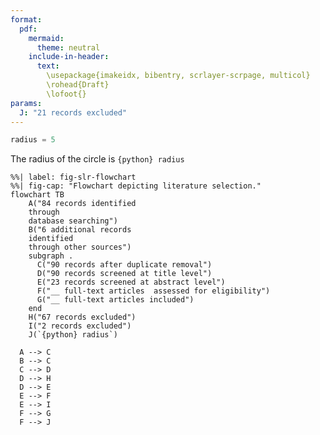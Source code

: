 ```yaml
---
format:
  pdf:
    mermaid:
      theme: neutral
    include-in-header: 
      text:
        \usepackage{imakeidx, bibentry, scrlayer-scrpage, multicol}
        \rohead{Draft}
        \lofoot{}
params:
  J: "21 records excluded"
---
```

```python
radius = 5
```

The radius of the circle is `{python} radius`
<!--
Mermaid diagram showing the replicating the CADIMA SLR diagram.
-->

```mermaid
%%| label: fig-slr-flowchart
%%| fig-cap: "Flowchart depicting literature selection."
flowchart TB
    A("84 records identified 
    through 
    database searching")
    B("6 additional records 
    identified  
    through other sources")
    subgraph .
      C("90 records after duplicate removal")  
      D("90 records screened at title level")
      E("23 records screened at abstract level")
      F("__ full-text articles  assessed for eligibility")
      G("__ full-text articles included")
    end
    H("67 records excluded")
    I("2 records excluded")
    J(`{python} radius`) 
  
  A --> C
  B --> C
  C --> D
  D --> H
  D --> E
  E --> F
  E --> I
  F --> G
  F --> J
```
